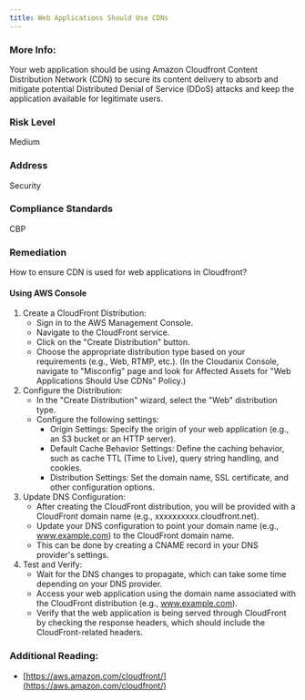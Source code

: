```yaml
---
title: Web Applications Should Use CDNs
---
```


### More Info:

Your web application should be using Amazon Cloudfront Content Distribution Network (CDN) to secure its content delivery to absorb and mitigate potential Distributed Denial of Service (DDoS) attacks and keep the application available for legitimate users.

### Risk Level

Medium

### Address

Security

### Compliance Standards

CBP

### Remediation

How to ensure CDN is used for web applications in Cloudfront?

#### Using AWS Console

1. Create a CloudFront Distribution:
   - Sign in to the AWS Management Console.
   - Navigate to the CloudFront service.
   - Click on the "Create Distribution" button.
   - Choose the appropriate distribution type based on your requirements (e.g., Web, RTMP, etc.).
     (In the Cloudanix Console, navigate to "Misconfig" page and look for Affected Assets for "Web Applications Should Use CDNs" Policy.)
2. Configure the Distribution:
   - In the "Create Distribution" wizard, select the "Web" distribution type.
   - Configure the following settings:
     - Origin Settings: Specify the origin of your web application (e.g., an S3 bucket or an HTTP server).
     - Default Cache Behavior Settings: Define the caching behavior, such as cache TTL (Time to Live), query string handling, and cookies.
     - Distribution Settings: Set the domain name, SSL certificate, and other configuration options.
3. Update DNS Configuration:
   - After creating the CloudFront distribution, you will be provided with a CloudFront domain name (e.g., xxxxxxxxxx.cloudfront.net).
   - Update your DNS configuration to point your domain name (e.g., www.example.com) to the CloudFront domain name.
   - This can be done by creating a CNAME record in your DNS provider's settings.
4. Test and Verify:
   - Wait for the DNS changes to propagate, which can take some time depending on your DNS provider.
   - Access your web application using the domain name associated with the CloudFront distribution (e.g., www.example.com).
   - Verify that the web application is being served through CloudFront by checking the response headers, which should include the CloudFront-related headers.

### Additional Reading:

- [https://aws.amazon.com/cloudfront/](https://aws.amazon.com/cloudfront/)

